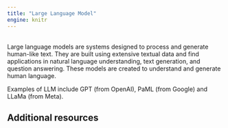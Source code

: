 ```yaml
---
title: "Large Language Model"
engine: knitr
---
```


<br>
Large language models are systems designed to process and generate human-like text. They are built using extensive textual data and find applications in natural language understanding, text generation, and question answering. These models are created to understand and generate human language.

Examples of LLM include GPT (from OpenAI), PaML (from Google) and LLaMa (from Meta).


## Additional resources
